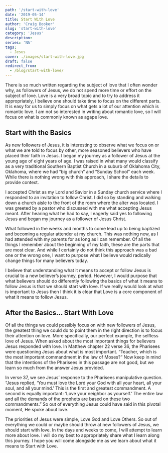 ```yaml
---
path: '/start-with-love'
date: '2019-05-14'
title: Start With Love
author: 'Craig Booker'
slug: 'start-with-love'
category: 'Jesus'
description:
series: 'NA'
tags:
  - Jesus
cover: ./images/start-with-love.jpg
draft: false
redirect_from:
  - /blog/start-with-love/
---
```


There is so much written regarding the subject of love that I often wonder why, as followers of Jesus, we do not spend more time or effort on the subject of love. Love is a very broad topic and to try to address it appropriately, I believe one should take time to focus on the different parts. It is easy for us to simply focus on what gets a lot of our attention which is romantic love. I am not so interested in writing about romantic love, so I will focus on what is commonly known as agape love.

## Start with the Basics

As new followers of Jesus, it is interesting to observe what we focus on or what we are told to focus by other, more seasoned believers who have placed their faith in Jesus. I began my journey as a follower of Jesus at the young age of eight years of age. I was raised in what many would classify as a very traditional Southern Baptist Church in a suburb of Oklahoma City, Oklahoma, where we had “big church” and “Sunday School” each week. While there is nothing wrong with this approach, I share the details to provide context.

I accepted Christ as my Lord and Savior in a Sunday church service where I responded to an invitation to follow Christ. I did so by standing and walking down a church aisle to the front of the room where the alter was located. I was greeted by a pastor who discussed with me what accepting Jesus meant. After hearing what he had to say, I eagerly said yes to following Jesus and began my journey as a follower of Jesus Christ.

What followed in the weeks and months to come lead up to being baptized and becoming a regular attender at my church. This was nothing new, as I had attended with my parents for as long as I can remember. Of all the things I remember about the beginning of my faith, these are the parts that are most clear. And while I certainly do not think this approach was a bad one or the wrong one, I want to purpose what I believe would radically change things for many believers today.

I believe that understanding what it means to accept or follow Jesus is crucial to a new believer’s journey, period. However, I would purpose that what believers should do differently following the basics of what it means to follow Jesus is that we should start with love. If we really would look at what is important to Jesus then I think it is clear that Love is a core component of what it means to follow Jesus.

## After the Basics… Start With Love

Of all the things we could possibly focus on with new followers of Jesus, the greatest thing we could do to point them in the right direction is to focus their attention on love. More specifically, our perfect example, the selfless love of Jesus. When asked about the most important things for believers Jesus responded with love. In Matthew chapter 22 verse 36, the Pharisees were questioning Jesus about what is most important. “Teacher, which is the most important commandment in the law of Moses?” Now keep in mind that the intentions of the Pharisees in this passage are not good, but we learn so much from the answer Jesus provided.

In verse 37, we see Jesus’ response to the Pharisees manipulative question. “Jesus replied, ‘You must love the Lord your God with all your heart, all your soul, and all your mind.’ This is the first and greatest commandment. A second is equally important: ‘Love your neighbor as yourself.’ The entire law and all the demands of the prophets are based on these two commandments.” So out of everything Jesus could have said in this pivotal moment, He spoke about love.

The priorities of Jesus were simple, Love God and Love Others. So out of everything we could or maybe should throw at new followers of Jesus, we should start with love. In the days and weeks to come, I will attempt to learn more about love. I will do my best to appropriately share what I learn along this journey. I hope you will come alongside me as we learn about what it means to Start with Love.
